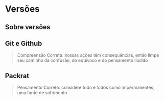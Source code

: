 # Versões

## Sobre versões

## Git e Github

> Compreensão Correta: nossas ações têm consequências, então limpe seu caminho da confusão, do equívoco e do pensamento iludido

## Packrat

> Pensamento Correto: considere tudo e todos como impermanentes, uma fonte de sofrimento
